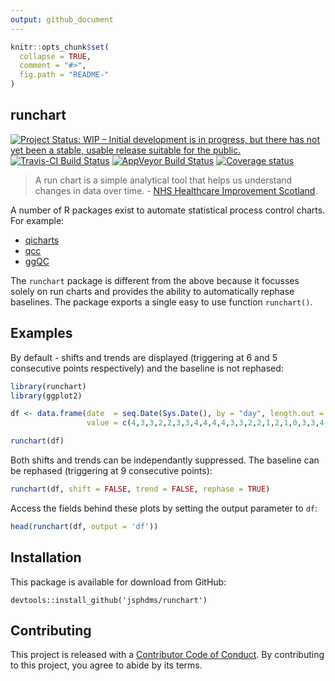 ```yaml
---
output: github_document
---
```


<!-- README.md is generated from README.Rmd. Please edit that file -->

```r
knitr::opts_chunk$set(
  collapse = TRUE,
  comment = "#>",
  fig.path = "README-"
)
```

## runchart

[![Project Status: WIP – Initial development is in progress, but there has not yet been a stable, usable release suitable for the public.](https://www.repostatus.org/badges/latest/wip.svg)](https://www.repostatus.org/#wip) [![Travis-CI Build Status](https://travis-ci.org/jsphdms/runchart.svg?branch=master)](https://travis-ci.org/jsphdms/runchart) [![AppVeyor Build Status](https://ci.appveyor.com/api/projects/status/github/jsphdms/runchart?branch=master&svg=true)](https://ci.appveyor.com/project/jsphdms/runchart) [![Coverage status](https://codecov.io/gh/jsphdms/runchart/branch/master/graph/badge.svg)](https://codecov.io/github/jsphdms/runchart?branch=master)

>A run chart is a simple analytical tool that helps us understand changes in data over time. - [NHS Healthcare Improvement Scotland](http://www.healthcareimprovementscotland.org/previous_resources/implementation_support/guide_to_using_run_charts.aspx).

A number of R packages exist to automate statistical process control charts. For example:

* [qicharts](https://cran.r-project.org/web/packages/qicharts/index.html)
* [qcc](https://cran.r-project.org/web/packages/qcc/index.html)
* [ggQC](https://cran.r-project.org/web/packages/ggQC/index.html)

The `runchart` package is different from the above because it focusses solely  on run charts and provides the ability to automatically rephase baselines. The package exports a single easy to use function `runchart()`.

## Examples
By default - shifts and trends are displayed (triggering at 6 and 5 consecutive points respectively) and the baseline is not rephased:
```r
library(runchart)
library(ggplot2)

df <- data.frame(date  = seq.Date(Sys.Date(), by = "day", length.out = 30),
                 value = c(4,3,3,2,2,3,3,4,4,4,4,3,3,2,2,1,2,1,0,3,3,4,5,6,7,9,8,7,6,6))

runchart(df)
```

Both shifts and trends can be independantly suppressed. The baseline can be rephased (triggering at 9 consecutive points):
```r
runchart(df, shift = FALSE, trend = FALSE, rephase = TRUE)
```

Access the fields behind these plots by setting the output parameter to `df`:
```r
head(runchart(df, output = 'df'))
```

## Installation
This package is available for download from GitHub:

```
devtools::install_github('jsphdms/runchart')
```

## Contributing
This project is released with a [Contributor Code of Conduct](CODE_OF_CONDUCT.md). By contributing to this project, you agree to abide by its terms.
